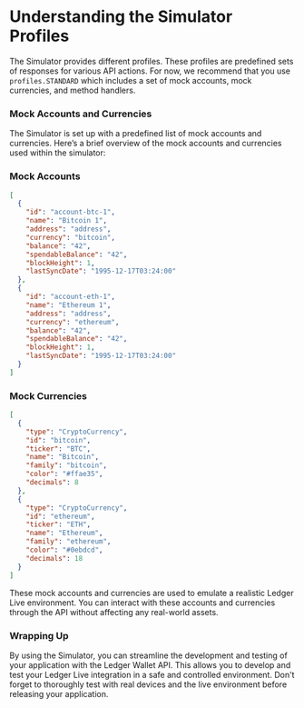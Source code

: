 
# Understanding the Simulator Profiles

The Simulator provides different profiles. These profiles are predefined sets of responses for various API actions.
For now, we recommend that you use `profiles.STANDARD` which includes a set of mock accounts, mock currencies, and method handlers.

### Mock Accounts and Currencies

The Simulator is set up with a predefined list of mock accounts and currencies. Here’s a brief overview of the mock accounts and currencies used within the simulator:

### Mock Accounts

```json
[
  {
    "id": "account-btc-1",
    "name": "Bitcoin 1",
    "address": "address",
    "currency": "bitcoin",
    "balance": "42",
    "spendableBalance": "42",
    "blockHeight": 1,
    "lastSyncDate": "1995-12-17T03:24:00"
  },
  {
    "id": "account-eth-1",
    "name": "Ethereum 1",
    "address": "address",
    "currency": "ethereum",
    "balance": "42",
    "spendableBalance": "42",
    "blockHeight": 1,
    "lastSyncDate": "1995-12-17T03:24:00"
  }
]
```

### Mock Currencies

```json
[
  {
    "type": "CryptoCurrency",
    "id": "bitcoin",
    "ticker": "BTC",
    "name": "Bitcoin",
    "family": "bitcoin",
    "color": "#ffae35",
    "decimals": 8
  },
  {
    "type": "CryptoCurrency",
    "id": "ethereum",
    "ticker": "ETH",
    "name": "Ethereum",
    "family": "ethereum",
    "color": "#0ebdcd",
    "decimals": 18
  }
]
```

These mock accounts and currencies are used to emulate a realistic Ledger Live environment. You can interact with these accounts and currencies through the API without affecting any real-world assets.

### Wrapping Up

By using the Simulator, you can streamline the development and testing of your application with the Ledger Wallet API. This allows you to develop and test your Ledger Live integration in a safe and controlled environment. Don't forget to thoroughly test with real devices and the live environment before releasing your application.
